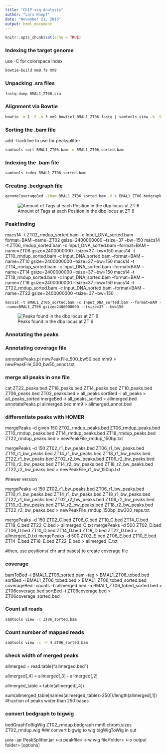 ```yaml
---
title: "ChIP-seq Analysis"
author: "Lars Knopf"
date: "November 21, 2016"
output: html_document
---
```


```r
knitr::opts_chunk$set(echo = TRUE)
```

### Indexing the target genome
use -C for colorspace index
```bash
bowtie-build mm9.fa mm9
```

### Unpacking .sra files

```bash
fastq-dump BMAL1_ZT06.sra
```

### Alignment via Bowtie

```bash
bowtie -m 1 -S -n 3 mm9_bowtie1 BMAL1_ZT06.fastq | samtools view -b -S > BMAL1_ZT06.bam
```

### Sorting the .bam file
add -trackline to use for peaksplitter
```bash
samtools sort BMAL1_ZT06.bam -o BMAL1_ZT06_sorted.bam
```

### Indexing the .bam file

```bash
samtools index BMAL1_ZT06_sorted.bam
```

### Creating .bedgraph file

```bash
genomeCoverageBed -ibam BMAL1_ZT06_sorted.bam -d > BMAL1_ZT06.bedgraph
```

![Amount of Tags at each Position in the dbp locus at ZT 6](/home/knopf/Bmal/figures/igv_dbp_06.png)


### Peakfinding


macs14 -t ZT02_rmdup_sorted.bam -c Input_DNA_sorted.bam --format=BAM --name=ZT02 gsize=2400000000 --tsize=37 --bw=150
macs14 -t ZT06_rmdup_sorted.bam -c Input_DNA_sorted.bam --format=BAM --name=ZT06 gsize=2400000000 --tsize=37 --bw=150
macs14 -t ZT10_rmdup_sorted.bam -c Input_DNA_sorted.bam --format=BAM --name=ZT10 gsize=2400000000 --tsize=37 --bw=150
macs14 -t ZT14_rmdup_sorted.bam -c Input_DNA_sorted.bam --format=BAM --name=ZT14 gsize=2400000000 --tsize=37 --bw=150
macs14 -t ZT18_rmdup_sorted.bam -c Input_DNA_sorted.bam --format=BAM --name=ZT18 gsize=2400000000 --tsize=37 --bw=150
macs14 -t ZT22_rmdup_sorted.bam -c Input_DNA_sorted.bam --format=BAM --name=ZT22 gsize=2400000000 --tsize=37 --bw=150

```peakfinding
macs14 -t BMAL1_ZT06_sorted.bam -c Input_DNA_sorted.bam --format=BAM --name=BMAL1_ZT06 gsize=2400000000 --tsize=37 --bw=150
```

![Peaks found in the dbp locus at ZT 6](/home/knopf/Bmal/figures/igv_dbp_06_peaks.png)


### Annotating the peaks


### Annotating coverage file
annotatePeaks.pl newPeakFile_500_bw50.bed mm9 > newPeakFile_500_bw50_annot.txt




### merge all peaks in one file
cat ZT22_peaks.bed ZT18_peaks.bed ZT14_peaks.bed ZT10_peaks.bed ZT06_peaks.bed ZT02_peaks.bed > all_peaks
sortBed -i all_peaks > all_peaks_sorted
mergeBed -i all_peaks_sorted > allmerged.bed
annotatePeaks.pl allmerged.bed mm9 > allmerged_annot.bed

### differentiate peaks with HOMER
mergePeaks -d given 150 ZT02_rmdup_peaks.bed ZT06_rmdup_peaks.bed ZT10_rmdup_peaks.bed ZT14_rmdup_peaks.bed ZT18_rmdup_peaks.bed ZT22_rmdup_peaks.bed > newPeakFile_rmdup_150bp.txt

mergePeaks -d 150 ZT02_r1_bw_peaks.bed ZT06_r1_bw_peaks.bed ZT10_r1_bw_peaks.bed ZT14_r1_bw_peaks.bed ZT18_r1_bw_peaks.bed ZT22_r1_bw_peaks.bed ZT02_r2_bw_peaks.bed ZT06_r2_bw_peaks.bed ZT10_r2_bw_peaks.bed ZT14_r2_bw_peaks.bed ZT18_r2_bw_peaks.bed ZT22_r2_bw_peaks.bed > newPeakFile_r1_bw_150bp.txt


#newer version

mergePeaks -d 150 ZT02_r1_bw_peaks.bed ZT06_r1_bw_peaks.bed ZT10_r1_bw_peaks.bed ZT14_r1_bw_peaks.bed ZT18_r1_bw_peaks.bed ZT22_r1_bw_peaks.bed ZT02_r2_bw_peaks.bed ZT06_r2_bw_peaks.bed ZT10_r2_bw_peaks.bed ZT14_r2_bw_peaks.bed ZT18_r2_bw_peaks.bed ZT22_r2_bw_peaks.bed > newPeakFile_rmdup_150bp_bw300_reps.txt

mergePeaks -d 150 ZT02_C.bed ZT06_C.bed ZT10_C.bed ZT14_C.bed ZT18_C.bed ZT22_C.bed > allmerged_C.txt
mergePeaks -d 500 ZT02_D.bed ZT06_D.bed ZT10_D.bed ZT14_D.bed ZT18_D.bed ZT22_D.bed > allmerged_D.txt
mergePeaks -d 500 ZT02_E.bed ZT06_E.bed ZT10_E.bed ZT14_E.bed ZT18_E.bed ZT22_E.bed > allmerged_E.txt


#then, use positions( chr and bases) to create coverage file


### coverage

bamToBed -i BMAL1_ZT06_sorted.bam -tag > BMAL1_ZT06_tobed.bed
sortBed -i BMAL1_ZT06_tobed.bed > BMAL1_ZT06_tobed_sorted.bed
coverageBed -counts -b allmerged.bed -a BMAL1_ZT06_tobed_sorted.bed > ZT06coverage.bed
sortBed -i ZT06coverage.bed > ZT06coverage_sorted.bed



### Count all reads

```bash
samtools view -c ZT06_sorted.bam
```

### Count number of mapped reads

```bash
samtools view -c -F 4 ZT06_sorted.bam
```

### check width of merged peaks
allmerged = read.table("allmerged.bed")

allmerged[,4] = allmerged[,3] - allmerged[,2]

allmerged_table = table(allmerged[,4])

sum(allmerged_table[names(allmerged_table)>250])/length(allmerged[,1]) #fraction of peaks wider than 250 bases


### convert bedgraph to bigwig
bedGraphToBigWig ZT02_rmdup.bedgraph mm9.chrom.sizes ZT02_rmdup.wig
### convert bigwig to wig
bigWigToWig in out

java -jar PeakSplitter.jar <-p peakfile> <-w wig file/folder> <-o output folder> [options]

